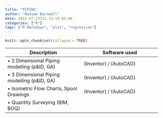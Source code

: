 ```yaml
---
title: "PIPING"
author: "Nadiem Barnwell"
date: 2015-07-23T21:13:14-05:00
categories: ["R"]
tags: ["R Markdown", "plot", "regression"]
---
```


```r
knitr::opts_chunk$set(collapse = TRUE)
```

|                  Description                 |						Software used         | 
|               --------------                 |         --------------           |   
| •	2 Dimensional Piping modelling (p&ID, GA)   |			(Inventor) / (AutoCAD)      |
| •	3 Dimensional Piping modelling (p&ID, GA)|			(Inventor) / (AutoCAD)    |
| •	Isometric Flow Charts, Spool Drawings       | 	  	(Inventor) / (AutoCAD)    |
| •	Quantity Surveying (BIM, BOQ)              | 	  	     |
